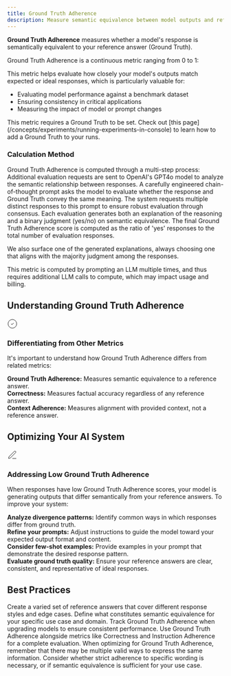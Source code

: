 ```yaml
---
title: Ground Truth Adherence
description: Measure semantic equivalence between model outputs and reference answers using Galileo's Guardrail Metrics to ensure alignment with expected responses.
---
```


<DefinitionCard>
  <strong>Ground Truth Adherence</strong> measures whether a model's response is semantically equivalent to your reference answer (Ground Truth).
</DefinitionCard>

Ground Truth Adherence is a continuous metric ranging from 0 to 1:

<Scale 
  low="0" lowLabel="Low Adherence" 
  high="1" highLabel="High Adherence" 
  lowDescription="The model's response is semantically different from the Ground Truth" 
  highDescription="The model's response is semantically equivalent to the Ground Truth"
/>

This metric helps evaluate how closely your model's outputs match expected or ideal responses, which is particularly valuable for:
- Evaluating model performance against a benchmark dataset
- Ensuring consistency in critical applications
- Measuring the impact of model or prompt changes

<Note>
This metric requires a Ground Truth to be set. Check out [this page](/concepts/experiments/running-experiments-in-console) to learn how to add a Ground Truth to your runs.
</Note>

### Calculation Method

Ground Truth Adherence is computed through a multi-step process:
<Steps>
  <Step title="Model Request">
    Additional evaluation requests are sent to OpenAI's GPT4o model to analyze the semantic relationship between responses.
  </Step>
  <Step title="Prompt Engineering">
    A carefully engineered chain-of-thought prompt asks the model to evaluate whether the response and Ground Truth convey the same meaning.
  </Step>
  <Step title="Multiple Evaluations">
    The system requests multiple distinct responses to this prompt to ensure robust evaluation through consensus.
  </Step>
  <Step title="Result Analysis">
    Each evaluation generates both an explanation of the reasoning and a binary judgment (yes/no) on semantic equivalence.
  </Step>
  <Step title="Score Calculation">
    The final Ground Truth Adherence score is computed as the ratio of 'yes' responses to the total number of evaluation responses.
  </Step>
</Steps>

We also surface one of the generated explanations, always choosing one that aligns with the majority judgment among the responses.

<Note>
This metric is computed by prompting an LLM multiple times, and thus requires additional LLM calls to compute, which may impact usage and billing.
</Note>

## Understanding Ground Truth Adherence

<Card>
  <div style={{display: 'flex', alignItems: 'center', gap: '0.5rem', marginBottom: '0.75rem'}}>
    <div style={{fontSize: '1.25rem', color: 'var(--primary-color)'}}>
      <svg xmlns="http://www.w3.org/2000/svg" width="24" height="24" viewBox="0 0 24 24" fill="none" stroke="currentColor" strokeWidth="2" strokeLinecap="round" strokeLinejoin="round">
        <path d="M12 22c5.523 0 10-4.477 10-10S17.523 2 12 2 2 6.477 2 12s4.477 10 10 10z"></path>
        <path d="m9 12 2 2 4-4"></path>
      </svg>
    </div>
    <h3 style={{margin: 0, fontSize: '1.25rem', fontWeight: '600'}}>Differentiating from Other Metrics</h3>
  </div>
  
  It's important to understand how Ground Truth Adherence differs from related metrics:
      
  <div style={{marginTop: '1rem', paddingTop: '0.75rem', borderTop: '1px solid rgba(209, 213, 219, 0.33)'}}>
    <strong>Ground Truth Adherence:</strong> Measures semantic equivalence to a reference answer.
  </div>
  
  <div style={{marginTop: '0.75rem', paddingTop: '0.75rem', borderTop: '1px solid rgba(209, 213, 219, 0.33)'}}>
    <strong>Correctness:</strong> Measures factual accuracy regardless of any reference answer.
  </div>
  
  <div style={{marginTop: '0.75rem', paddingTop: '0.75rem', borderTop: '1px solid rgba(209, 213, 219, 0.33)'}}>
    <strong>Context Adherence:</strong> Measures alignment with provided context, not a reference answer.
  </div>
</Card>

## Optimizing Your AI System

<Card>
  <div style={{display: 'flex', alignItems: 'center', gap: '0.5rem', marginBottom: '0.75rem'}}>
    <div style={{fontSize: '1.25rem', color: 'var(--primary-color)'}}>
      <svg xmlns="http://www.w3.org/2000/svg" width="24" height="24" viewBox="0 0 24 24" fill="none" stroke="currentColor" strokeWidth="2" strokeLinecap="round" strokeLinejoin="round">
        <path d="M12 20h9"></path><path d="M16.5 3.5a2.121 2.121 0 0 1 3 3L7 19l-4 1 1-4L16.5 3.5z"></path>
      </svg>
    </div>
    <h3 style={{margin: 0, fontSize: '1.25rem', fontWeight: '600'}}>Addressing Low Ground Truth Adherence</h3>
  </div>
  
  When responses have low Ground Truth Adherence scores, your model is generating outputs that differ semantically from your reference answers. To improve your system:
      
  <div style={{marginTop: '1rem', paddingTop: '0.75rem', borderTop: '1px solid rgba(209, 213, 219, 0.33)'}}>
    <strong>Analyze divergence patterns:</strong> Identify common ways in which responses differ from ground truth.
  </div>
  
  <div style={{marginTop: '0.75rem', paddingTop: '0.75rem', borderTop: '1px solid rgba(209, 213, 219, 0.33)'}}>
    <strong>Refine your prompts:</strong> Adjust instructions to guide the model toward your expected output format and content.
  </div>
  
  <div style={{marginTop: '0.75rem', paddingTop: '0.75rem', borderTop: '1px solid rgba(209, 213, 219, 0.33)'}}>
    <strong>Consider few-shot examples:</strong> Provide examples in your prompt that demonstrate the desired response pattern.
  </div>
  
  <div style={{marginTop: '0.75rem', paddingTop: '0.75rem', borderTop: '1px solid rgba(209, 213, 219, 0.33)'}}>
    <strong>Evaluate ground truth quality:</strong> Ensure your reference answers are clear, consistent, and representative of ideal responses.
  </div>
</Card>

## Best Practices

<CardGroup cols={2}>
  <Card title="Maintain Diverse Ground Truths" icon="layer-group">
    Create a varied set of reference answers that cover different response styles and edge cases.
  </Card>
  <Card title="Set Clear Evaluation Criteria" icon="list-check">
    Define what constitutes semantic equivalence for your specific use case and domain.
  </Card>
  <Card title="Monitor Across Model Versions" icon="chart-line">
    Track Ground Truth Adherence when upgrading models to ensure consistent performance.
  </Card>
  <Card title="Balance with Other Metrics" icon="scale-balanced">
    Use Ground Truth Adherence alongside metrics like Correctness and Instruction Adherence for a complete evaluation.
  </Card>
</CardGroup>

<Note>
When optimizing for Ground Truth Adherence, remember that there may be multiple valid ways to express the same information. Consider whether strict adherence to specific wording is necessary, or if semantic equivalence is sufficient for your use case.
</Note>

